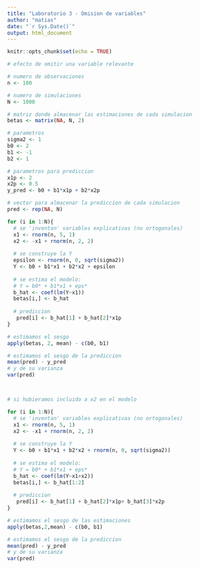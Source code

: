 ```yaml
---
title: "Laboratorio 3 - Omision de variables"
author: "matias"
date: "`r Sys.Date()`"
output: html_document
---
```


```r
knitr::opts_chunk$set(echo = TRUE)
```

```r
# efecto de omitir una variable relevante

# numero de observaciones
n <- 100

# numero de simulaciones
N <- 1000

# matriz donde almacenar las estimaciones de cada simulacion
betas <- matrix(NA, N, 2)

# parametros
sigma2 <- 1
b0 <- 2
b1 <- -1
b2 <- 1

# parametros para prediccion
x1p <- 2
x2p <- 0.5
y_pred <- b0 + b1*x1p + b2*x2p

# vector para almacenar la prediccion de cada simulacion
pred <- rep(NA, N)

for (i in 1:N){
  # se 'inventan' variables explicativas (no ortogonales)
  x1 <- rnorm(n, 5, 1)
  x2 <- -x1 + rnorm(n, 2, 2)
  
  # se construye la Y
  epsilon <- rnorm(n, 0, sqrt(sigma2))
  Y <- b0 + b1*x1 + b2*x2 + epsilon
  
  # se estima el modelo:
  # Y = b0* + b1*x1 + eps*
  b_hat <- coef(lm(Y~x1))
  betas[i,] <- b_hat
  
  # prediccion
   pred[i] <- b_hat[1] + b_hat[2]*x1p
}

# estimamos el sesgo
apply(betas, 2, mean) - c(b0, b1)

# estimamos el sesgo de la prediccion
mean(pred) - y_pred
# y de su varianza
var(pred)



# si hubieramos incluido a x2 en el modelo

for (i in 1:N){
  # se 'inventan' variables explicativas (no ortogonales)
  x1 <- rnorm(n, 5, 1)
  x2 <- -x1 + rnorm(n, 2, 2)
  
  # se construye la Y
  Y <- b0 + b1*x1 + b2*x2 + rnorm(n, 0, sqrt(sigma2))
  
  # se estima el modelo:
  # Y = b0* + b1*x1 + eps*
  b_hat <- coef(lm(Y~x1+x2))
  betas[i,] <- b_hat[1:2]
  
  # prediccion
   pred[i] <- b_hat[1] + b_hat[2]*x1p+ b_hat[3]*x2p
}

# estimamos el sesgo de las estimaciones
apply(betas,2,mean) - c(b0, b1)

# estimamos el sesgo de la prediccion
mean(pred) - y_pred
# y de su varianza
var(pred)
```


